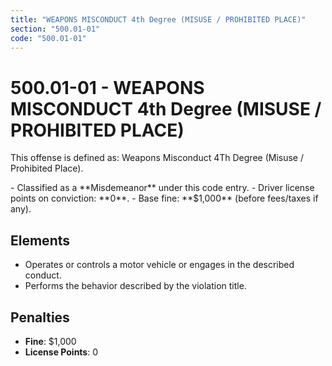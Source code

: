 ```yaml
---
title: "WEAPONS MISCONDUCT 4th Degree (MISUSE / PROHIBITED PLACE)"
section: "500.01-01"
code: "500.01-01"
---
```





# 500.01-01 - WEAPONS MISCONDUCT 4th Degree (MISUSE / PROHIBITED PLACE)

This offense is defined as: Weapons Misconduct 4Th Degree (Misuse / Prohibited Place).

<Aside type="caution" title="Charge Type: Misdemeanor">
- Classified as a **Misdemeanor** under this code entry.
- Driver license points on conviction: **0**.
- Base fine: **$1,000** (before fees/taxes if any).
</Aside>

## Elements
- Operates or controls a motor vehicle or engages in the described conduct.
- Performs the behavior described by the violation title.

## Penalties
- **Fine**: $1,000
- **License Points**: 0

